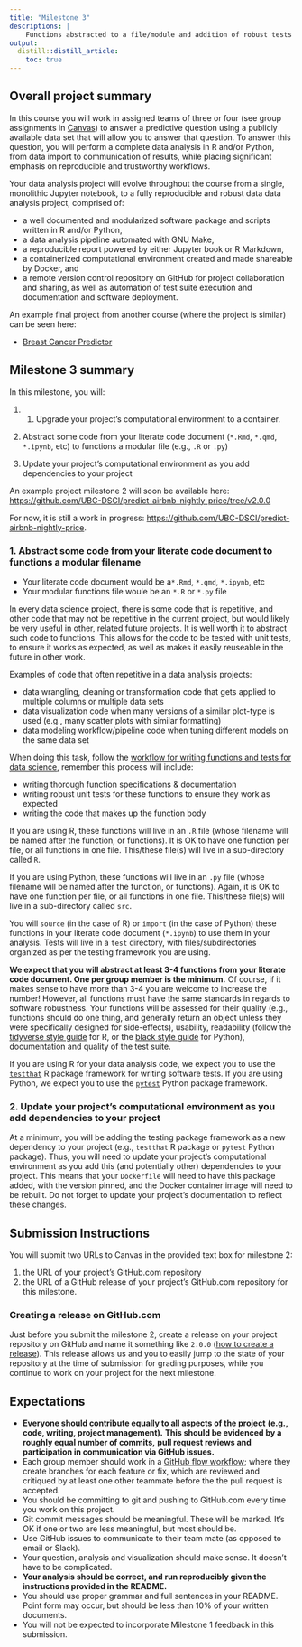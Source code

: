 ```yaml
---
title: "Milestone 3"
descriptions: |
    Functions abstracted to a file/module and addition of robust tests (`reduced.ipynb`, `.R` & `test_*.R`, function documentation)
output:
  distill::distill_article:
    toc: true
---
```


## Overall project summary

In this course you will work in assigned teams of three or four
(see group assignments in [Canvas](https://canvas.ubc.ca))
to answer a predictive question using a publicly available data set
that will allow you to answer that question.
To answer this question,
you will perform a complete data analysis in R and/or Python,
from data import to communication of results,
while placing significant emphasis on reproducible and trustworthy workflows.

Your data analysis project will evolve throughout the course from a single,
monolithic Jupyter notebook,
to a fully reproducible and robust data data analysis project, comprised of:

- a well documented and modularized software package and scripts written in R and/or Python,
- a data analysis pipeline automated with GNU Make,
- a reproducible report powered by either Jupyter book or R Markdown,
- a containerized computational environment created and made shareable by Docker, and
- a remote version control repository on GitHub for project collaboration and sharing,
  as well as automation of test suite execution and documentation and software deployment.

An example final project from another course (where the project is similar) can be seen here:

- [Breast Cancer Predictor](https://github.com/ttimbers/breast_cancer_predictor)

## Milestone 3 summary

In this milestone, you will:

1. 1. Upgrade your project's computational environment to a container.


2. Abstract some code from your literate code document (`*.Rmd`, `*.qmd`, `*.ipynb`, etc)
   to functions a modular file (e.g., `.R` or `.py`)

3. Update your project's computational environment as you add dependencies to your project

An example project milestone 2 will soon be available here:
[https://github.com/UBC-DSCI/predict-airbnb-nightly-price/tree/v2.0.0](https://github.com/UBC-DSCI/predict-airbnb-nightly-price/tree/v2.0.0)

For now, it is still a work in progress:
[https://github.com/UBC-DSCI/predict-airbnb-nightly-price](https://github.com/UBC-DSCI/predict-airbnb-nightly-price).

### 1. Abstract some code from your literate code document to functions a modular filename

- Your literate code document would be a`*.Rmd`, `*.qmd`, `*.ipynb`, etc
- Your modular functions file woule be an `*.R` or `*.py` file

In every data science project, there is some code that is repetitive,
and other code that may not be repetitive in the current project,
but would likely be very useful in other, related future projects.
It is well worth it to abstract such code to functions.
This allows for the code to be tested with unit tests, to ensure it works as expected,
as well as makes it easily reuseable in the future in other work.

Examples of code that often repetitive in a data analysis projects:

- data wrangling, cleaning or transformation code that gets applied to multiple columns or multiple data sets
- data visualization code when many versions of a similar plot-type is used
  (e.g., many scatter plots with similar formatting)
- data modeling workflow/pipeline code when tuning different models on the same data set

When doing this task,
follow the
[workflow for writing functions and tests for data science](https://ubc-dsci.github.io/reproducible-and-trustworthy-workflows-for-data-science/materials/lectures/06-intro-to-testing-code.html#workflow-for-writing-functions-and-tests-for-data-science),
remember this process will include:

  - writing thorough function specifications & documentation
  - writing robust unit tests for these functions to ensure they work as expected
  - writing the code that makes up the function body

If you are using R, these functions will live in an `.R` file
(whose filename will be named after the function, or functions).
It is OK to have one function per file, or all functions in one file.
This/these file(s) will live in a sub-directory called `R`.

If you are using Python, these functions will live in an `.py` file
(whose filename will be named after the function, or functions).
Again, it is OK to have one function per file, or all functions in one file.
This/these file(s) will live in a sub-directory called `src`.

You will `source` (in the case of R) or `import` (in the case of Python)
these functions in your literate code document (`*.ipynb`) to use them in your analysis.
Tests will live in a `test` directory, with files/subdirectories organized as per the testing framework you are using.

**We expect that you will abstract at least 3-4 functions from your literate code document.
One per group member is the minimum.**
Of course, if it makes sense to have more than 3-4 you are welcome to increase the number!
However, all functions must have the same standards in regards to software robustness.
Your functions will be assessed for their quality
(e.g., functions should do one thing,
and generally return an object unless they were specifically designed for side-effects),
usability,
readability (follow the [tidyverse style guide](https://style.tidyverse.org/) for R,
or the [black style guide](https://black.readthedocs.io/en/stable/the_black_code_style/index.html) for Python),
documentation and quality of the test suite.

If you are using R for your data analysis code,
we expect you to use the [`testthat`](https://testthat.r-lib.org/) R package framework for writing software tests.
If you are using Python, we expect you to use the [`pytest`](https://docs.pytest.org/en/7.0.x/) Python package framework.

### 2. Update your project's computational environment as you add dependencies to your project

At a minimum, you will be adding the testing package framework as a new dependency to your project
(e.g., `testthat` R package or `pytest` Python package).
Thus, you will need to update your project's computational environment
as you add this (and potentially other) dependencies to your project.
This means that your `Dockerfile` will need to have this package added, with the version pinned,
and the Docker container image will need to be rebuilt.
Do not forget to update your project's documentation to reflect these changes.

## Submission Instructions

You will submit two URLs to Canvas in the provided text box for milestone 2:

1. the URL of your project's GitHub.com repository
2. the URL of a GitHub release of your project's GitHub.com repository for this milestone.

### Creating a release on GitHub.com

Just before you submit the milestone 2,
create a release on your project repository on GitHub and name it something like `2.0.0`
([how to create a release](https://docs.github.com/en/repositories/releasing-projects-on-github/managing-releases-in-a-repository#creating-a-release)).
This release allows us and you to easily jump to the state of your repository at the time of submission for grading purposes,
while you continue to work on your project for the next milestone.

## Expectations

- **Everyone should contribute equally to all aspects of the project**
  **(e.g., code, writing, project management).**
  **This should be evidenced by a roughly equal number of commits,**
  **pull request reviews and participation in communication via GitHub issues.**
- Each group member should work in a
  [GitHub flow workflow](https://docs.github.com/en/get-started/quickstart/github-flow);
  where they create branches for each feature or fix,
  which are reviewed and critiqued by at least one other teammate
  before the the pull request is accepted.
- You should be committing to git and pushing to GitHub.com every time you work on this project.
- Git commit messages should be meaningful. These will be marked.
  It's OK if one or two are less meaningful, but most should be.
- Use GitHub issues to communicate to their team mate (as opposed to email or Slack).
- Your question, analysis and visualization should make sense. It doesn't have to be complicated.
- **Your analysis should be correct, and run reproducibly given the instructions provided in the README.**
- You should use proper grammar and full sentences in your README.
  Point form may occur, but should be less than 10% of your written documents.
- You will not be expected to incorporate Milestone 1 feedback in this submission.
